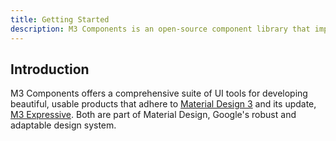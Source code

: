 ```yaml
---
title: Getting Started
description: M3 Components is an open-source component library that implements Material Design 3 and its update, M3 Expressive. It's comprehensive, production-ready, and supports your favorite UI library.
---
```


## Introduction

M3 Components offers a comprehensive suite of UI tools for developing beautiful, usable products
that adhere to [Material Design 3](https://m3.material.io) and its update, [M3 Expressive](https://m3.material.io/blog/building-with-m3-expressive).
Both are part of Material Design, Google's robust and adaptable design system.